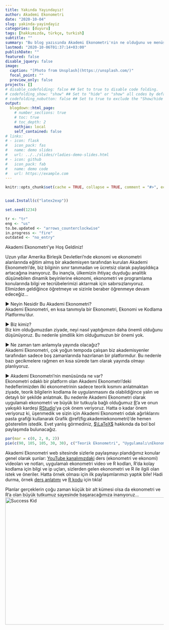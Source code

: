 ```yaml
---
title: Yakında Yayındayız!
author: Akademi Ekonometri
date: "2020-10-04"
slug: yakinda-yayindayiz
categories: [duyuru]
tags: [hakkımızda, türkçe, turkish]
subtitle: ""
summary: "Bu blog yazısında Akademi Ekonometri'nin ne olduğunu ve menüsünde ne olduğunu kısaca açıklamaya çalıştık."
lastmod: "2020-10-06T01:37:14+03:00"
publishDate: ""
featured: false
disable_jquery: false
image:
  caption: "[Photo from Unsplash](https://unsplash.com/)"
  focal_point: ""
  preview_only: false
projects: []
# disable_codefolding: false ## Set to true to disable code folding.
# codefolding_show: "show" ## Set to "hide" or "show" all codes by default.
# codefolding_nobutton: false ## Set to true to exclude the "Show/hide all" button.
output:
  blogdown::html_page:
    # number_sections: true
    # toc: true
    # toc_depth: 2
    mathjax: local
    self_contained: false
# links:
# - icon: flask
#   icon_pack: fas
#   name: demo slides
#   url: ../../slides/rladies-demo-slides.html
# - icon: github
#   icon_pack: fab
#   name: demo code
#   url: https://example.com
---
```


```r
knitr::opts_chunk$set(cache = TRUE, collapse = TRUE, comment = "#>", echo = TRUE, engine = "R", error = FALSE, eval = TRUE, fig.align = "center", fig.height = 5, fig.width = 7, out.width = "100%", highlight = TRUE, include = TRUE, message = TRUE, prompt = FALSE, purl = TRUE, results = "markup", rows.print = 5, strip.white = TRUE, tidy = FALSE, tidy.opts = list(width.cutoff = 80), warning = TRUE)
```
```r

```
```r
Load.Install(c("latex2exp"))
```
```r
set.seed(1234)
```
```r
tr <- "tr"
eng <- "us"
to.be.updated <- "arrows_counterclockwise"
in.progress <- "fire"
outdated <- "no_entry"
```

Akademi Ekonometri’ye Hoş Geldiniz!  

Uzun yıllar Amerika Birleşik Devletleri’nde ekonomi ve ekonometri alanlarında eğitim almış bir akademisyen tarafından kurulan Akademi Ekonometri’de, biz bilginin sınır tanımadan ve ücretsiz olarak paylaşıldıkça artacağına inanıyoruz. Bu inançla, ülkemizin ihtiyaç duyduğu analitik düşünebilen dinamik beyinlerine ekonomi, ekonometri ve programlama konularında bilgi ve tecrübelerimizi aktarmak için sabırsızlanıyoruz. Elimizden geldiğince öğretmeye ve sizinle beraber öğrenmeye devam edeceğiz...

▶️ Neyin Nesidir Bu Akademi Ekonometri?  
Akademi Ekonometri, en kısa tanımıyla bir Ekonometri, Ekonomi ve Kodlama Platformu'dur. 

▶️ Biz kimiz?  
Biz kim olduğumuzdan ziyade, neyi nasıl yaptığımızın daha önemli olduğunu düşünüyoruz. Bu nedenle şimdilik kim olduğumuzun bir önemi yok.

▶️ Ne zaman tam anlamıyla yayında olacağız?  
Akademi Ekonometri, çok yoğun tempoda çalışan biz akademisyenler tarafından sadece boş zamanlarında hazırlanan bir platformdur. Bu nedenle bazı gecikmelere rağmen en kısa sürede tam olarak yayında olmayı planlıyoruz.  

▶️ Akademi Ekonometri'nin menüsünda ne var?  
Ekonometri odaklı bir platform olan Akademi Ekonometri'deki hedeflerimizden ilki ekonometrinin sadece teorik kısmını anlatmaktan ziyade, teorik bilgilerin kodlama ile uygulanmasını da olabildiğince yalın ve detaylı bir şekilde anlatmak. Bu nedenle Akademi Ekonometri olarak uygulamalı ekonometri ve büyük bir tutkuyla bağlı olduğumuz [R](https://www.r-project.org/)'a ve onun yakışıklı kardeşi [RStudio](https://rstudio.com/)'ya çok önem veriyoruz. Hatta o kadar önem veriyoruz ki, üşenmedik ve sizin için Akademi Ekonometri odak ağırlıklarını pasta grafiği kullanarak Grafik \@ref(fig:akademiekonometri)'de hemen gösterelim istedik. Evet yanlış görmediniz, [$\LaTeX$](https://www.latex-project.org/) hakkında da bol bol paylaşımda bulunacağız.   
```r
par(mar = c(0, 2, 0, 2))
pie(c(90, 105, 105, 30, 30), c("Teorik Ekonometri", "Uygulamalı\nEkonometri", "R ve RStudio", latex2exp::TeX("$\\LaTeX$"), "Ekonomi"), col = c("yellow", "red", "blue", "darkgreen", "lightgreen"), clockwise = TRUE, init.angle = -50, border = NA)
```

Akademi Ekonometri web sitesinde sizlerle paylaşmayı plandığımız konular genel olarak şunlar: [YouTube kanalımızdaki](https://www.youtube.com/c/AkademiEkonometri) ders (ekonometri ve ekonomi) videoları ve notları, uygulamalı ekonometri video ve R kodları, R'da kolay kodlama için bilgi ve ip uçları, sizlerden gelen ekonometri ve R ile ilgili olan istek ve öneriler. Hatta örnek olması için ilk paylaşımlarımızı yaptık bile! Hadi durma, örnek [ders anlatımı](/post/ders-anlatimi-ornek/) ve [R kodu](/post/r-kodu-ornek/) için tıkla!

Planlar gerçeklerin çoğu zaman küçük bir alt kümesi olsa da ekonometri ve R'a olan büyük tutkumuz sayesinde başaracağımıza inanıyoruz...  
![Success Kid](SuccessKid.jpg){width=720 height=405}
